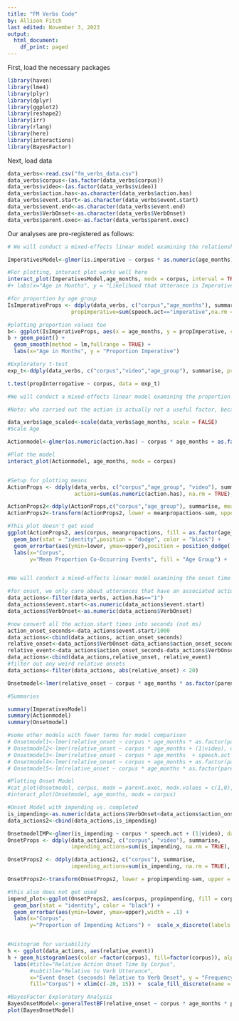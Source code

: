 ```yaml
---
title: "FM Verbs Code"
by: Allison Fitch
last edited: November 3, 2023
output:
  html_document:
    df_print: paged
---
```


First, load the necessary packages

```r
library(haven)
library(lme4)
library(plyr)
library(dplyr)
library(ggplot2)
library(reshape2)
library(irr)
library(rlang)
library(here)
library(interactions)
library(BayesFactor)
```

Next, load data

```r

data_verbs<-read.csv("fm_verbs_data.csv")
data_verbs$corpus<-(as.factor(data_verbs$corpus))
data_verbs$video<-(as.factor(data_verbs$video))
data_verbs$action.has<-as.character(data_verbs$action.has)
data_verbs$event.start<-as.character(data_verbs$event.start)
data_verbs$event.end<-as.character(data_verbs$event.end)
data_verbs$VerbOnset<-as.character(data_verbs$VerbOnset)
data_verbs$parent.exec<-as.factor(data_verbs$parent.exec)

```

Our analyses are pre-registered as follows:
```r
# We will conduct a mixed-effects linear model examining the relationship between imperative utterances and child age and culture. We will use corpus and age as fixed factors, and subject as a random factor.

ImperativesModel<-glmer(is.imperative ~ corpus * as.numeric(age_months) + (1|video), data = data_verbs, family = binomial)

#For plotting, interact plot works well here
interact_plot(ImperativesModel,age_months, modx = corpus, interval = TRUE)
#+ labs(x="Age in Months", y = "Likelihood that Utterance is Imperative") + legend("top",c("American", "Japanese"))

#for proportion by age group
IsImperativeProps <- ddply(data_verbs, c("corpus","age_months"), summarise,
                    propImperative=sum(speech.act=="imperative",na.rm = TRUE)/length(speech.act))

#plotting proportion values too
b<- ggplot(IsImperativeProps, aes(x = age_months, y = propImperative, color = corpus, shape = corpus)) 
b + geom_point() +
  geom_smooth(method = lm,fullrange = TRUE) + 
  labs(x="Age in Months", y = "Proportion Imperative") 

#Exploratory t-test
exp_t<-ddply(data_verbs, c("corpus","video","age_group"), summarise, propDeclarative=sum(speech.act=="declarative",na.rm = TRUE)/length(speech.act), propInterrogative=sum(speech.act=="interrogative",na.rm = TRUE)/length(speech.act),propImperative=sum(speech.act=="imperative",na.rm = TRUE)/length(speech.act))

t.test(propInterrogative ~ corpus, data = exp_t)


```

```r
#We will conduct a mixed-effects linear model examining the proportion of event occurrences (relative to action verbs) using corpus, age, utterance type, and who carried out the action as fixed factors, and subject as a random factor.

#Note: who carried out the action is actually not a useful factor, because whether or not it occurred does not depend on who carried it out

data_verbs$age_scaled<-scale(data_verbs$age_months, scale = FALSE)
#Scale Age

Actionmodel<-glmer(as.numeric(action.has) ~ corpus * age_months + as.factor(speech.act) + (1|video), data = data_verbs, family = binomial, control = glmerControl(optimizer = "bobyqa"))

#Plot the model
interact_plot(Actionmodel, age_months, modx = corpus)


#Setup for plotting means
ActionProps <- ddply(data_verbs, c("corpus","age_group", "video"), summarise,
                     actions=sum(as.numeric(action.has), na.rm = TRUE), propactions = actions/length(action.has))

ActionProps2<-ddply(ActionProps,c("corpus","age_group"), summarise, meanpropactions= mean(propactions), sem = sd(propactions)/sqrt(length(propactions)))
ActionProps2<-transform(ActionProps2, lower = meanpropactions-sem, upper = meanpropactions+sem)

#This plot doesn't get used
ggplot(ActionProps2, aes(corpus, meanpropactions, fill = as.factor(age_group))) + 
  geom_bar(stat = "identity",position = "dodge", color = "black") + 
  geom_errorbar(aes(ymin=lower, ymax=upper),position = position_dodge(.9), width = .1) +
  labs(x="Corpus",
       y="Mean Proportion Co-Occurring Events", fill = "Age Group") +  scale_x_discrete(labels = c("American", "Japanese")) 



```
```r
#We will conduct a mixed-effects linear model examining the onset time of events that were carried out using corpus, age, who conducted the action, and utterance type as fixed factors, and subject as a random factor. 

#for onset, we only care about utterances that have an associated action 
data_actions<-filter(data_verbs, action.has=="1")
data_actions$event.start<-as.numeric(data_actions$event.start)
data_actions$VerbOnset<-as.numeric(data_actions$VerbOnset)

#now convert all the action.start times into seconds (not ms)
action_onset_seconds<-data_actions$event.start/1000
data_actions<-cbind(data_actions, action_onset_seconds)
relative_onset<-data_actions$VerbOnset-data_actions$action_onset_seconds
relative_event<-data_actions$action_onset_seconds-data_actions$VerbOnset
data_actions<-cbind(data_actions,relative_onset, relative_event)
#filter out any weird relative onsets
data_actions<-filter(data_actions, abs(relative_onset) < 20)

Onsetmodel<-lmer(relative_onset ~ corpus * age_months * as.factor(parent.exec) + speech.act + (1|video), data = data_actions)

#Summaries

summary(ImperativesModel)
summary(Actionmodel)
summary(Onsetmodel)

#some other models with fewer terms for model comparison 
# Onsetmodel1<-lmer(relative_onset ~ corpus * age_months * as.factor(parent.exec) + speech.act+(1|video), data = data_actions)
# Onsetmodel2<-lmer(relative_onset ~ corpus * age_months + (1|video), data = data_actions)
# Onsetmodel3<-lmer(relative_onset ~ corpus * age_months  + speech.act + (1|video), data = data_actions)
# Onsetmodel4<-lmer(relative_onset ~ corpus + age_months + as.factor(parent.exec) + (1|video), data = data_actions)
# Onsetmodel5<-lm(relative_onset ~ corpus * age_months * as.factor(parent.exec), data = data_actions)

#Plotting Onset Model
#cat_plot(Onsetmodel, corpus, modx = parent.exec, modx.values = c(1,0), geom = "point")
#interact_plot(Onsetmodel, age_months, modx = corpus)

#Onset Model with impending vs. completed
is_impending<-as.numeric(data_actions$VerbOnset<data_actions$action_onset_seconds)
data_actions2<-cbind(data_actions,is_impending)

OnsetmodelIMP<-glmer(is_impending ~ corpus * speech.act + (1|video), data = data_actions2, family = binomial)
OnsetProps <- ddply(data_actions2, c("corpus", "video"), summarise,
                    impending_actions=sum(is_impending, na.rm = TRUE), propimpending = impending_actions/length(is_impending), sem = sd(is_impending)/sqrt(length(is_impending)))

OnsetProps2 <- ddply(data_actions2, c("corpus"), summarise,
                    impending_actions=sum(is_impending, na.rm = TRUE), propimpending = impending_actions/length(is_impending), sem = sd(is_impending)/sqrt(length(is_impending)))

OnsetProps2<-transform(OnsetProps2, lower = propimpending-sem, upper = propimpending+sem)

#this also does not get used
impend_plot<-ggplot(OnsetProps2, aes(corpus, propimpending, fill = corpus)) + 
  geom_bar(stat = "identity", color = "black") + 
  geom_errorbar(aes(ymin=lower, ymax=upper),width = .1) +
  labs(x="Corpus",
       y="Proportion of Impending Actions") +  scale_x_discrete(labels = c("American", "Japanese"))


#Histogram for variability
h <- ggplot(data_actions, aes(relative_event))
h + geom_histogram(aes(color =factor(corpus), fill=factor(corpus)), alpha=0.8) + 
  labs(#title="Relative Action Onset Time by Corpus", 
       #subtitle="Relative to Verb Utterance",
       x="Event Onset (seconds) Relative to Verb Onset", y = "Frequency of Event Occurrence",
       fill="Corpus") + xlim(c(-20, 15)) +  scale_fill_discrete(name = "Corpus", labels = c("American", "Japanese"))

#BayesFactor Exploratory Analysis
BayesOnsetModel<-generalTestBF(relative_onset ~ corpus * age_months * parent.exec + speech.act + video, whichRandom = "video", neverExclude = "video", data = filter(data_actions2,!is.na(parent.exec)&!is.na(speech.act)), whichModels = "bottom")
plot(BayesOnsetModel)

```




